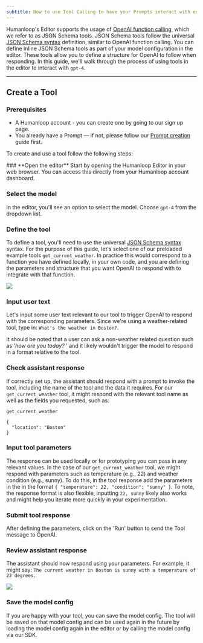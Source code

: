 ```yaml
---
subtitle: How to use Tool Calling to have your Prompts interact with external functions.
---
```


Humanloop's Editor supports the usage of [OpenAI function calling](https://platform.openai.com/docs/guides/function-calling/function-calling), which we refer to as JSON Schema tools. JSON Schema tools follow the universal [JSON Schema syntax](https://json-schema.org/) definition, similar to OpenAI function calling. You can define inline JSON Schema tools as part of your model configuration in the editor. These tools allow you to define a structure for OpenAI to follow when responding. In this guide, we'll walk through the process of using tools in the editor to interact with `gpt-4`.

---

## Create a Tool

### Prerequisites

- A Humanloop account - you can create one by going to our sign up page.
- You already have a Prompt — if not, please follow our [Prompt creation](/docs/guides/create-prompt) guide first.

<Markdown src="../../../snippets/tool-calling-models.mdx" />

To create and use a tool follow the following steps:

<Steps>
### **Open the editor**
Start by opening the Humanloop Editor in your web browser. You can access this directly from your Humanloop account dashboard.

### **Select the model**

In the editor, you'll see an option to select the model. Choose `gpt-4` from the dropdown list.

### **Define the tool**

To define a tool, you'll need to use the universal [JSON Schema syntax](https://json-schema.org/) syntax. For the purpose of this guide, let's select one of our preloaded example tools `get_current_weather`. In practice this would correspond to a function you have defined locally, in your own code, and you are defining the parameters and structure that you want OpenAI to respond with to integrate with that function.

<img src="../../../assets/images/d556ba7-image.png" />

### **Input user text**

Let's input some user text relevant to our tool to trigger OpenAI to respond with the corresponding parameters. Since we're using a weather-related tool, type in: `What's the weather in Boston?`.

<Tip title="Function calling responds relative to the user input">

It should be noted that a user can ask a non-weather related question such as '_how are you today?_ ' and it likely wouldn't trigger the model to respond in a format relative to the tool.

</Tip>

### **Check assistant response**

If correctly set up, the assistant should respond with a prompt to invoke the tool, including the name of the tool and the data it requires. For our `get_current_weather` tool, it might respond with the relevant tool name as well as the fields you requested, such as:

```
get_current_weather

{
  "location": "Boston"
}
```

### **Input tool parameters**

The response can be used locally or for prototyping you can pass in any relevant values. In the case of our `get_current_weather` tool, we might respond with parameters such as temperature (e.g., 22) and weather condition (e.g., sunny). To do this, in the tool response add the parameters in the in the format `{ "temperature": 22, "condition": "sunny" }`. To note, the response format is also flexible, inputting `22, sunny` likely also works and might help you iterate more quickly in your experimentation.

### **Submit tool response**

After defining the parameters, click on the 'Run' button to send the Tool message to OpenAI.

### **Review assistant response**

The assistant should now respond using your parameters. For example, it might say: `The current weather in Boston is sunny with a temperature of 22 degrees.`

<img src="../../../assets/images/19c0604-image.png" />

### **Save the model config**

If you are happy with your tool, you can save the model config. The tool will be saved on that model config and can be used again in the future by loading the model config again in the editor or by calling the model config via our SDK.

</Steps>
